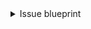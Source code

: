 <details>
<summary>Issue blueprint</summary>

```json showLineNumbers
{
  "identifier": "issue",
  "title": "Issue",
  "icon": "Github",
  "schema": {
    "properties": {
      "creator": {
        "title": "Creator",
        "type": "string"
      },
      "assignees": {
        "title": "Assignees",
        "type": "array"
      },
      "labels": {
        "title": "Labels",
        "type": "array"
      },
      "status": {
        "title": "Status",
        "type": "string",
        "enum": ["open", "closed"],
        "enumColors": {
          "open": "green",
          "closed": "purple"
        }
      },
      "createdAt": {
        "title": "Created At",
        "type": "string",
        "format": "date-time"
      },
      "closedAt": {
        "title": "Closed At",
        "type": "string",
        "format": "date-time"
      },
      "updatedAt": {
        "title": "Updated At",
        "type": "string",
        "format": "date-time"
      },
      "description": {
        "title": "Description",
        "type": "string",
        "format": "markdown"
      },
      "issueNumber": {
        "title": "Issue Number",
        "type": "number"
      },
      "link": {
        "title": "Link",
        "type": "string",
        "format": "url"
      }
    },
    "required": []
  },
  "mirrorProperties": {},
  "calculationProperties": {},
  "relations": {
    "repository": {
      "target": "repository",
      "required": true,
      "many": false
    }
  }
}
```

</details>
